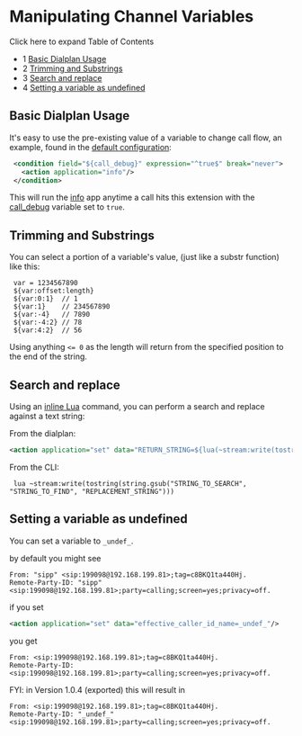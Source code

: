 
# Manipulating Channel Variables 

 

Click here to expand Table of Contents

* 1 [Basic Dialplan Usage](#basic-dialplan-usage)
* 2 [Trimming and Substrings](#trimming-and-substrings)
* 3 [Search and replace](#search-and-replace)
* 4 [Setting a variable as undefined](#setting-a-variable-as-undefined)

## Basic Dialplan Usage

It's easy to use the pre-existing value of a variable to change call flow, an example, found in the [default configuration](../Configuration/Default-Configuration_6587388.mdx#mod_vp8):

```xml
 <condition field="${call_debug}" expression="^true$" break="never">
   <action application="info"/>
 </condition>
```

This will run the [info](../Modules/mod-dptools/6587023.mdx#about) app anytime a call hits this extension with the [call\_debug](./Variables-Master-List_16352570.mdx#memory_debug) variable set to `true`.

## Trimming and Substrings

You can select a portion of a variable's value, (just like a substr function) like this:

```text
 var = 1234567890
 ${var:offset:length} 
 ${var:0:1}  // 1
 ${var:1}    // 234567890
 ${var:-4}   // 7890
 ${var:-4:2} // 78
 ${var:4:2}  // 56
```

Using anything `<= 0` as the length will return from the specified position to the end of the string.

## Search and replace

Using an [inline Lua](../Modules/mod_lua_1048944.mdx#cli-usage-lua-and-luarun-) command, you can perform a search and replace against a text string:

From the dialplan:

```xml
<action application="set" data="RETURN_STRING=${lua(~stream:write(tostring(string.gsub('STRING_TO_SEARCH', 'STRING_TO_FIND', 'REPLACEMENT_STRING'))))}"/>
```

From the CLI:

```text
 lua ~stream:write(tostring(string.gsub("STRING_TO_SEARCH", "STRING_TO_FIND", "REPLACEMENT_STRING")))
```

## Setting a variable as undefined

You can set a variable to `_undef_`.

by default you might see

```text
From: "sipp" <sip:199098@192.168.199.81>;tag=c8BKQ1ta440Hj.
Remote-Party-ID: "sipp" <sip:199098@192.168.199.81>;party=calling;screen=yes;privacy=off.
```

if you set

```xml
<action application="set" data="effective_caller_id_name=_undef_"/>
```

you get

```text
From: <sip:199098@192.168.199.81>;tag=c8BKQ1ta440Hj.
Remote-Party-ID: <sip:199098@192.168.199.81>;party=calling;screen=yes;privacy=off.
```

FYI: in Version 1.0.4 (exported) this will result in

```text
From: <sip:199098@192.168.199.81>;tag=c8BKQ1ta440Hj.
Remote-Party-ID: "_undef_" <sip:199098@192.168.199.81>;party=calling;screen=yes;privacy=off.
```


